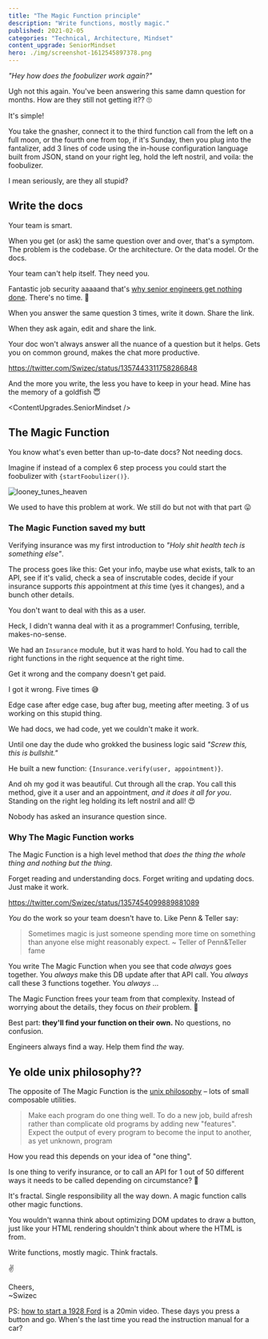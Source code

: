 ```yaml
---
title: "The Magic Function principle"
description: "Write functions, mostly magic."
published: 2021-02-05
categories: "Technical, Architecture, Mindset"
content_upgrade: SeniorMindset
hero: ./img/screenshot-1612545897378.png
---
```



_"Hey how does the foobulizer work again?"_

Ugh not this again. You've been answering this same damn question for months. How are they still not getting it?? 🙄

It's simple!

You take the gnasher, connect it to the third function call from the left on a full moon, or the fourth one from top, if it's Sunday, then you plug into the fantalizer, add 3 lines of code using the in-house configuration language built from JSON, stand on your right leg, hold the left nostril, and voila: the foobulizer.

I mean seriously, are they all stupid?

## Write the docs

Your team is smart.

When you get (or ask) the same question over and over, that's a symptom. The problem is the codebase. Or the architecture. Or the data model. Or the docs.

Your team can't help itself. They need you.

Fantastic job security aaaaand that's [why senior engineers get nothing done](https://swizec.com/blog/why-senior-engineers-get-nothing-done). There's no time. 💩

When you answer the same question 3 times, write it down. Share the link.

When they ask again, edit and share the link.

Your doc won't always answer all the nuance of a question but it helps. Gets you on common ground, makes the chat more productive.

https://twitter.com/Swizec/status/1357443311758286848

And the more you write, the less you have to keep in your head. Mine has the memory of a goldfish 😇

<ContentUpgrades.SeniorMindset />

## The Magic Function

You know what's even better than up-to-date docs? Not needing docs.

Imagine if instead of a complex 6 step process you could start the foobulizer with `{startFoobulizer()}`.

![looney_tunes_heaven](giphy:looney_tunes_heaven)

We used to have this problem at work. We still do but not with that part 😛

### The Magic Function saved my butt

Verifying insurance was my first introduction to _"Holy shit health tech is something else"_.

The process goes like this: Get your info, maybe use what exists, talk to an API, see if it's valid, check a sea of inscrutable codes, decide if your insurance supports _this_ appointment at _this_ time (yes it changes), and a bunch other details.

You don't want to deal with this as a user.

Heck, I didn't wanna deal with it as a programmer! Confusing, terrible, makes-no-sense.

We had an `Insurance` module, but it was hard to hold. You had to call the right functions in the right sequence at the right time.

Get it wrong and the company doesn't get paid.

I got it wrong. Five times 😅

Edge case after edge case, bug after bug, meeting after meeting. 3 of us working on this stupid thing.

We had docs, we had code, yet we couldn't make it work.

Until one day the dude who grokked the business logic said _"Screw this, this is bullshit."_

He built a new function: `{Insurance.verify(user, appointment)}`.

And oh my god it was beautiful. Cut through all the crap. You call this method, give it a user and an appointment, _and it does it all for you_. Standing on the right leg holding its left nostril and all! 😍

Nobody has asked an insurance question since.

### Why The Magic Function works

The Magic Function is a high level method that _does the thing the whole thing and nothing but the thing_.

Forget reading and understanding docs. Forget writing and updating docs. Just make it work.

https://twitter.com/Swizec/status/1357454099889881089

_You_ do the work so your team doesn't have to. Like Penn & Teller say:

> Sometimes magic is just someone spending more time on something than anyone else might reasonably expect.
> ~ Teller of Penn&Teller fame

You write The Magic Function when you see that code _always_ goes together. You _always_ make this DB update after that API call. You _always_ call these 3 functions together. You _always_ ...

The Magic Function frees your team from that complexity. Instead of worrying about the details, they focus on _their_ problem. 🧙

Best part: **they'll find your function on their own.** No questions, no confusion.

Engineers always find a way. Help them find _the_ way.

## Ye olde unix philosophy??

The opposite of The Magic Function is the [unix philosophy](https://en.wikipedia.org/wiki/Unix_philosophy) – lots of small composable utilities.

> Make each program do one thing well. To do a new job, build afresh rather than complicate old programs by adding new "features". Expect the output of every program to become the input to another, as yet unknown, program

How you read this depends on your idea of "one thing".

Is one thing to verify insurance, or to call an API for 1 out of 50 different ways it needs to be called depending on circumstance? 🤔

It's fractal. Single responsibility all the way down. A magic function calls other magic functions.

You wouldn't wanna think about optimizing DOM updates to draw a button, just like your HTML rendering shouldn't think about where the HTML is from.

Write functions, mostly magic. Think fractals.

✌️

Cheers,<br/>
~Swizec

PS: [how to start a 1928 Ford](https://youtu.be/kr53h0hv8hI) is a 20min video. These days you press a button and go. When's the last time you read the instruction manual for a car?
